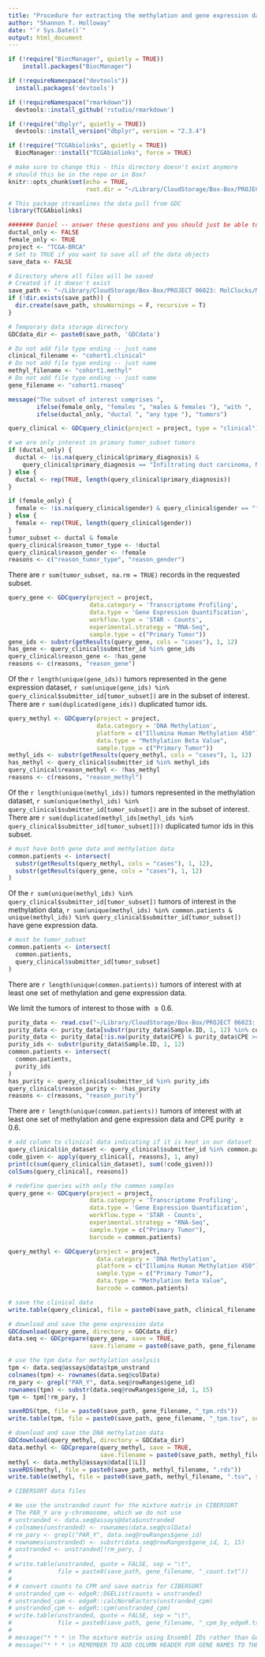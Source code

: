 ```yaml
---
title: "Procedure for extracting the methylation and gene expression data from GDC"
author: "Shannon T. Holloway"
date: "`r Sys.Date()`"
output: html_document
---
```


```r
if (!require("BiocManager", quietly = TRUE))
    install.packages("BiocManager")

if (!requireNamespace("devtools"))
  install.packages('devtools')

if (!requireNamespace("rmarkdown"))
  devtools::install_github('rstudio/rmarkdown')

if (!require("dbplyr", quietly = TRUE))
  devtools::install_version("dbplyr", version = "2.3.4")

if (!require("TCGAbiolinks", quietly = TRUE))
  BiocManager::install("TCGAbiolinks", force = TRUE)
```


```r

# make sure to change this - this directory doesn't exist anymore
# should this be in the repo or in Box?
knitr::opts_chunk$set(echo = TRUE, 
                      root.dir = "~/Library/CloudStorage/Box-Box/PROJECT 06023: MolClocks/MolClock_Paper_1/2. Repo/EpiClockInvasiveBRCA/TCGA_Retrieval/")
```

```r
# This package streamlines the data pull from GDC
library(TCGAbiolinks)

####### Daniel -- answer these questions and you should just be able to knit
ductal_only <- FALSE
female_only <- TRUE
project <- "TCGA-BRCA"
# Set to TRUE if you want to save all of the data objects
save_data <- FALSE

# Directory where all files will be saved
# Created if it doesn't exist
save_path <- "~/Library/CloudStorage/Box-Box/PROJECT 06023: MolClocks/MolClock_Paper_1/1. Analytic Datasets/TCGA/"
if (!dir.exists(save_path)) {
  dir.create(save_path, showWarnings = F, recursive = T)
}

# Temporary data storage directory
GDCdata_dir <- paste0(save_path, 'GDCdata')

# Do not add file type ending -- just name
clinical_filename <- "cohort1.clinical"
# Do not add file type ending -- just name
methyl_filename <- "cohort1.methyl"
# Do not add file type ending -- just name
gene_filename <- "cohort1.rnaseq"

message("The subset of interest comprises ", 
        ifelse(female_only, "females ", "males & females "), "with ",
        ifelse(ductal_only, "ductal ", "any type "), "tumors")
```

```r
query_clinical <- GDCquery_clinic(project = project, type = "clinical")

# we are only interest in primary tumor_subset tumors
if (ductal_only) {
  ductal <- !is.na(query_clinical$primary_diagnosis) & 
    query_clinical$primary_diagnosis == "Infiltrating duct carcinoma, NOS"
} else {
  ductal <- rep(TRUE, length(query_clinical$primary_diagnosis))
}

if (female_only) {
  female <- !is.na(query_clinical$gender) & query_clinical$gender == "female"
} else {
  female <- rep(TRUE, length(query_clinical$gender))
}
tumor_subset <- ductal & female
query_clinical$reason_tumor_type <- !ductal
query_clinical$reason_gender <- !female
reasons <- c("reason_tumor_type", "reason_gender")
```
There are `r sum(tumor_subset, na.rm = TRUE)` records in the requested subset.

```r
query_gene <- GDCquery(project = project, 
                       data.category = 'Transcriptome Profiling', 
                       data.type = 'Gene Expression Quantification', 
                       workflow.type = 'STAR - Counts',
                       experimental.strategy = "RNA-Seq",
                       sample.type = c("Primary Tumor"))
gene_ids <- substr(getResults(query_gene, cols = "cases"), 1, 12)
has_gene <- query_clinical$submitter_id %in% gene_ids
query_clinical$reason_gene <- !has_gene
reasons <- c(reasons, "reason_gene")
```
Of the `r length(unique(gene_ids))` tumors represented in the gene expression dataset, `r sum(unique(gene_ids) %in% query_clinical$submitter_id[tumor_subset])` are in the subset of interest. There are `r sum(duplicated(gene_ids))` duplicated tumor ids.

```r
query_methyl <- GDCquery(project = project, 
                         data.category = 'DNA Methylation', 
                         platform = c("Illumina Human Methylation 450"),
                         data.type = "Methylation Beta Value",
                         sample.type = c("Primary Tumor"))
methyl_ids <- substr(getResults(query_methyl, cols = "cases"), 1, 12)
has_methyl <- query_clinical$submitter_id %in% methyl_ids
query_clinical$reason_methyl <- !has_methyl
reasons <- c(reasons, "reason_methyl")
```
Of the `r length(unique(methyl_ids))` tumors represented in the methylation dataset, `r sum(unique(methyl_ids) %in% query_clinical$submitter_id[tumor_subset])` are in the subset of interest. There are `r sum(duplicated(methyl_ids[methyl_ids %in% query_clinical$submitter_id[tumor_subset]]))` duplicated tumor ids in this subset.

```r
# must have both gene data and methylation data
common.patients <- intersect(
  substr(getResults(query_methyl, cols = "cases"), 1, 12),
  substr(getResults(query_gene, cols = "cases"), 1, 12)
)
```
Of the `r sum(unique(methyl_ids) %in% query_clinical$submitter_id[tumor_subset])` tumors of interest in the methylation data, `r sum(unique(methyl_ids) %in% common.patients & unique(methyl_ids) %in% query_clinical$submitter_id[tumor_subset])` have gene expression data.

```r
# must be tumor_subset
common.patients <- intersect(
  common.patients,
  query_clinical$submitter_id[tumor_subset]
)
```
There are `r length(unique(common.patients))` tumors of interest with at least one set of methylation and gene expression data.

We limit the tumors of interest to those with $\ge 0.6$.

```r
purity_data <- read.csv("~/Library/CloudStorage/Box-Box/PROJECT 06023: MolClocks/MolClock_Paper_1/1. Analytic Datasets/TCGA/ncomms9971-s2.csv")
purity_data <- purity_data[substr(purity_data$Sample.ID, 1, 12) %in% common.patients, ]
purity_data <- purity_data[!is.na(purity_data$CPE) & purity_data$CPE >= 0.60, ]
purity_ids <- substr(purity_data$Sample.ID, 1, 12)
common.patients <- intersect(
  common.patients,
  purity_ids
)
has_purity <- query_clinical$submitter_id %in% purity_ids
query_clinical$reason_purity <- !has_purity
reasons <- c(reasons, "reason_purity")
```
There are `r length(unique(common.patients))` tumors of interest with at least one set of methylation and gene expression data and CPE purity $\ge 0.6$.

```r
# add column to clinical data indicating if it is kept in our dataset
query_clinical$in_dataset <- query_clinical$submitter_id %in% common.patients
code_given <- apply(query_clinical[, reasons], 1, any)
print(c(sum(query_clinical$in_dataset), sum(!code_given)))
colSums(query_clinical[, reasons])

# redefine queries with only the common samples
query_gene <- GDCquery(project = project, 
                       data.category = 'Transcriptome Profiling', 
                       data.type = 'Gene Expression Quantification', 
                       workflow.type = 'STAR - Counts',
                       experimental.strategy = "RNA-Seq",
                       sample.type = c("Primary Tumor"),
                       barcode = common.patients)

query_methyl <- GDCquery(project = project, 
                         data.category = 'DNA Methylation', 
                         platform = c("Illumina Human Methylation 450"),
                         sample.type = c("Primary Tumor"),
                         data.type = "Methylation Beta Value",
                         barcode = common.patients)
```

```r
# save the clinical data
write.table(query_clinical, file = paste0(save_path, clinical_filename, ".tsv"), sep = "\t")

# download and save the gene expression data
GDCdownload(query_gene, directory = GDCdata_dir)
data.seq <- GDCprepare(query_gene, save = TRUE, 
                       save.filename = paste0(save_path, gene_filename, ".RData"), directory = GDCdata_dir)

# use the tpm data for methylation analysis
tpm <- data.seq@assays@data$tpm_unstrand
colnames(tpm) <- rownames(data.seq@colData)
rm_pary <- grepl("PAR_Y", data.seq@rowRanges$gene_id)
rownames(tpm) <- substr(data.seq@rowRanges$gene_id, 1, 15)
tpm <- tpm[!rm_pary, ]

saveRDS(tpm, file = paste0(save_path, gene_filename, "_tpm.rds"))
write.table(tpm, file = paste0(save_path, gene_filename, "_tpm.tsv", sep = "\t"))

# download and save the DNA methylation data
GDCdownload(query_methyl, directory = GDCdata_dir)
data.methyl <- GDCprepare(query_methyl, save = TRUE, 
                          save.filename = paste0(save_path, methyl_filename, ".RData"), directory = GDCdata_dir)
methyl <- data.methyl@assays@data[[1L]]
saveRDS(methyl, file = paste0(save_path, methyl_filename, ".rds"))
write.table(methyl, file = paste0(save_path, methyl_filename, ".tsv", sep = "\t"))

# CIBERSORT data files

# We use the unstranded count for the mixture matrix in CIBERSORT
# The PAR_Y are y-chromosome, which we do not use
# unstranded <- data.seq@assays@data$unstranded
# colnames(unstranded) <- rownames(data.seq@colData)
# rm_pary <- grepl("PAR_Y", data.seq@rowRanges$gene_id)
# rownames(unstranded) <- substr(data.seq@rowRanges$gene_id, 1, 15)
# unstranded <- unstranded[!rm_pary, ]
# 
# write.table(unstranded, quote = FALSE, sep = "\t",
#             file = paste0(save_path, gene_filename, "_count.txt"))
# 
# # convert counts to CPM and save matrix for CIBERSORT
# unstranded_cpm <- edgeR::DGEList(counts = unstranded)
# unstranded_cpm <- edgeR::calcNormFactors(unstranded_cpm)
# unstranded_cpm <- edgeR::cpm(unstranded_cpm)
# write.table(unstranded, quote = FALSE, sep = "\t",
#             file = paste0(save_path, gene_filename, "_cpm_by_edgeR.txt"))
# 
# message("* * * \n The mixture matrix using Ensembl IDs rather than Gene Names")
# message("* * * \n REMEMBER TO ADD COLUMN HEADER FOR GENE NAMES TO THE CIBERSORT .txt FILES")
```